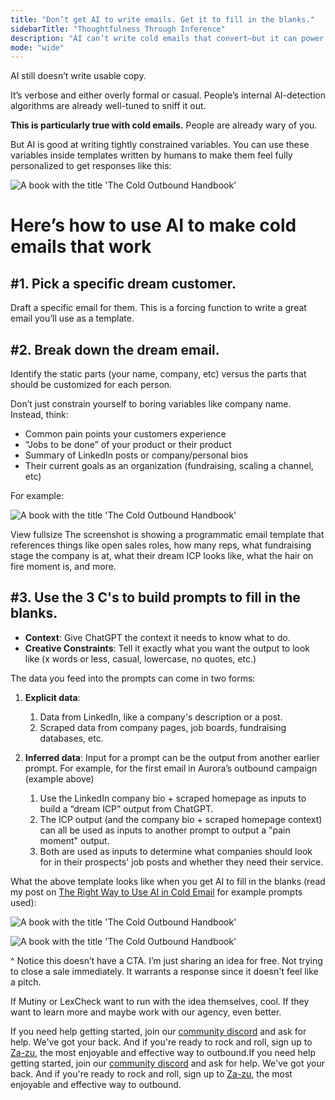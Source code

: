 ```yaml
---
title: "Don’t get AI to write emails. Get it to fill in the blanks."
sidebarTitle: "Thoughtfulness Through Inference"
description: "AI can’t write cold emails that convert—but it can power personalization. Learn how to use AI to fill in the blanks, scale outreach, and boost replies."
mode: "wide"
---
```


AI still doesn’t write usable copy.

It’s verbose and either overly formal or casual. People’s internal AI-detection algorithms are already well-tuned to sniff it out.

**This is particularly true with cold emails.** People are already wary of you.

But AI is good at writing tightly constrained variables. You can use these variables inside templates written by humans to make them feel fully personalized to get responses like this:

<img
  className=""
  src="/images/caught-my-attention-quote.webp"
  alt="A book with the title 'The Cold Outbound Handbook'"
/>

# Here’s how to use AI to make cold emails that work
## #1. Pick a specific dream customer.

Draft a specific email for them. This is a forcing function to write a great email you’ll use as a template.

## #2. Break down the dream email.

Identify the static parts (your name, company, etc) versus the parts that should be customized for each person.

Don’t just constrain yourself to boring variables like company name. Instead, think:

- Common pain points your customers experience
- “Jobs to be done” of your product or their product
- Summary of LinkedIn posts or company/personal bios
- Their current goals as an organization (fundraising, scaling a channel, etc)

For example:

<img
  className=""
  src="/images/dream-email-template-version.webp"
  alt="A book with the title 'The Cold Outbound Handbook'"
/>

View fullsize
The screenshot is showing a programmatic email template that references things like open sales roles, how many reps, what fundraising stage the company is at, what their dream ICP looks like, what the hair on fire moment is, and more.
## #3. Use the 3 C's to build prompts to fill in the blanks.

- **Context**: Give ChatGPT the context it needs to know what to do.
- **Creative Constraints**: Tell it exactly what you want the output to look like (x words or less, casual, lowercase, no quotes, etc.)

The data you feed into the prompts can come in two forms:

1. **Explicit data**:
   1. Data from LinkedIn, like a company's description or a post.
   2. Scraped data from company pages, job boards, fundraising databases, etc.

2. **Inferred data**: Input for a prompt can be the output from another earlier prompt. For example, for the first email in Aurora’s outbound campaign (example above)
   1. Use the LinkedIn company bio + scraped homepage as inputs to build a “dream ICP” output from ChatGPT.
   2. The ICP output (and the company bio + scraped homepage context) can all be used as inputs to another prompt to output a "pain moment" output.
   3. Both are used as inputs to determine what companies should look for in their prospects' job posts and whether they need their service.

What the above template looks like when you get AI to fill in the blanks (read my post on [The Right Way to Use AI in Cold Email](/the-right-way-to-use-ai-in-cold-email) for example prompts used):

<img
  className=""
  src="/images/dream-email-lexcheck.webp"
  alt="A book with the title 'The Cold Outbound Handbook'"
/>

<img
  className=""
  src="/images/dream-email-mutiny.webp"
  alt="A book with the title 'The Cold Outbound Handbook'"
/>

<Note> ^ Notice this doesn’t have a CTA. I’m just sharing an idea for free. Not trying to close a sale immediately. It warrants a response since it doesn't feel like a pitch.</Note>

If Mutiny or LexCheck want to run with the idea themselves, cool. If they want to learn more and maybe work with our agency, even better.

If you need help getting started, join our [community discord](https://discord.gg/6bUPKDf5) and ask for help. We've got your back. And if you're ready to rock and roll, sign up to [Za-zu](https://app.za-zu.com), the most enjoyable and effective way to outbound.If you need help getting started, join our [community discord](https://discord.gg/6bUPKDf5) and ask for help. We've got your back. And if you're ready to rock and roll, sign up to [Za-zu](https://app.za-zu.com), the most enjoyable and effective way to outbound.